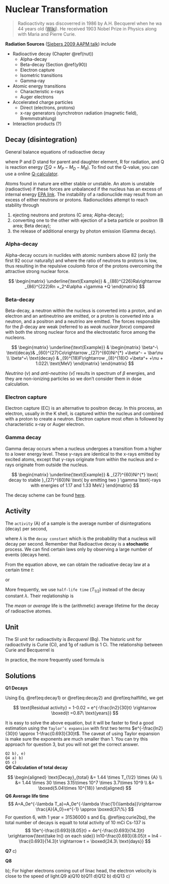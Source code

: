 # Nuclear Transformation {#nut}

> Radioactivity was discoverred in 1986 by A.H. Becquerel when he wa 44 years old ([Wiki](https://en.wikipedia.org/wiki/Henri_Becquerel)). He received 1903 Nobel Prize in Physics along with Maria and Pierre Curie.   

**Radiation Sources** ([Siebers 2009 AAPM talk](https://vimeo.com/78875937)) include 

* Radioactive decay (Chapter \@ref(nut))
    + Alpha-decay
    + Beta-decay (Section \@ref(y90))
    + Electron capture
    + Isometric transitions
    + Gamma-ray
    
* Atomic energy transitions
    + Characteristic x-rays
    + Auger electrons
    
* Accelerated charge particles
    + Direct (electrons, protons)
    + x-ray generators (synchrotron radiation (magnetic field), Bremmstrahlung)
    
* Interaction products (?)

## Decay (disintegration) {#decays}

General balance equations of radioactive decay

\begin{equation}
 _Z^A P = ^{A-A_R}_{Z-Z_R}D + _{Z_R}^{A_R}R + \sum Q, 
\end{equation}

where P and D stand for parent and daughter element, R for radiation, and Q is reaction energy ($\sum Q = M_P-M_D-M_R$). To find out the Q-value, you can use a online [Q-calculator](http://www.nndc.bnl.gov/qcalc/).

Atoms found in nature are either stable or unstable. An atom is unstable (radioactive) if these forces are unbalanced if the nucleus has an excess of internal energy [EPA link](http://www.epa.gov/radiation/understand/radiation.html). The instability of a radionuclide  may result from an excess of either neutrons or protons. Radionuclides attempt to reach stability through

1. ejecting neutrons and protons (C area; Alpha-decay);
2. converting one to the other with ejection of a beta particle or positron (B area; Beta decay);
3. the release of additional energy by photon emission (Gamma decay). 

### Alpha-decay {#alpha}

Alpha-decay occurs in nuclides with atomic numbers above 82 (only the first 92 occur naturally) and where the ratio of neutrons to protons is low, thus resulting in the repulsive coulomb force of the protons overcoming the attractive strong nuclear force.

$$
\begin{matrix}
\underline{\text{Example}} & _{88}^{226}Ra\rightarrow _{86}^{222}Rn +_2^4\alpha +\gamma +Q
\end{matrix}
$$

### Beta-decay {#beta}

Beta-decay, a neutron within the nucleus is converted into a proton, and an electron and an antineutrino are emitted, or a proton is converted into a neutron, and a positron and a neutrino are emitted. The forces responsible for the $\beta$-decay are weak (referred to as _weak nuclear force_) compared with both the strong nuclear force and the electrostatic force among the nucleons.

$$
\begin{matrix}
\underline{\text{Example}} & \begin{matrix}
    \beta^-\  \text{decay}& _{60}^{27}Co\rightarrow _{27}^{60}Ni^{*} +\beta^- + \bar\nu \\ 
    \beta^+\  \text{decay} & _{9}^{18}F\rightarrow _{8}^{18}O +\beta^+ +\nu + 1.022\ \text{MeV}
  \end{matrix}
\end{matrix}
$$

*Neutrino* ($\nu$) and *anti-neutrino* ($\bar \nu$) results in spectrum of $\beta$ energies, and they are non-ionizing particles so we don't consider them in dose calculation.

### Electron capture {#ec}

Electron capture (EC) is an alternative to positron decay. In this process, an electron, usually in the K shell, is captured within the nucleus and combined with a proton to create a neutron. Electron capture most often is followed by characteristic x-ray or Auger electron.

### Gamma decay {#gamma}

Gamma decay occurs when a nucleus undergoes a transition from a higher to a lower energy level. These $\gamma$-rays are identical to the x-rays emitted by excited atoms, except that $\gamma$-rays originate from within the nucleus and x-rays originate from outside the nucleus. 

$$
\begin{matrix}
\underline{\text{Example}} & _{27}^{60}Ni^{*} \text{ decay to stable }_{27}^{60}Ni \text{ by emitting two } \gamma \text{-rays with energies of 1.17 and 1.33 MeV.}
\end{matrix}
$$

The decay scheme can be found [here](http://atom.kaeri.re.kr:8080/gamrays.html).

## Activity {#activity}

The `activity` (A) of a sample is the average number of disintegrations (decay) per second,

\begin{equation}
A = \frac{\Delta N}{\Delta t} = \lambda N,
\end{equation}

where $\lambda$ is the `decay constant` which is the probability that a nucleus will decay per second. Remember that Radioactive decay is a **stochastic** process. We can find certain laws only by observing a large number of events (decays here).

From the equation above, we can obtain the radioative decay law at a certain time $t$:

\begin{equation}
N = N_0 e^{-\lambda t},
(\#eq:decay1)
\end{equation}

or 
\begin{equation}
A = A_0 e^{-\lambda t}. 
(\#eq:decay2)
\end{equation}

More frequently, we use `half-life time` ($T_{1/2}$) instead of the decay constant $\lambda$. Their reqlationship is  

\begin{equation}
  T_{1/2} = \frac{\ln 2}{\lambda}.
  (\#eq:halflife)
\end{equation}

The _mean_ or _average_ life is the (arithmetic) average lifetime for the decay of radioactive atomes.

\begin{equation}
  T_{a} \equiv \frac{1}{\lambda} = 1.44T_{1/2}.
    (\#eq:avelife)
\end{equation}


## Unit {#decay-unit}

The SI unit for radioactivity is _Becquerel_ (Bq). The historic unit for radioactivity is Curie (Ci), and 1g of radium is 1 Ci. The relationship between Curie and Becquerrel is  

\begin{equation}
 1\ Ci = 3.7 \times 10^{10} \ Bq
 (\#eq:curie2bq)
\end{equation}
 
In practice, the more frequently used formula is 

\begin{equation}
  \bold {1\ \text{GBq} = 27\ \text{mCi}}
\end{equation}


## Solutions {#nucl-solution}

**Q1 Decays**

Using Eq. \@ref(eq:decay1) or \@ref(eq:decay2) and \@ref(eq:halflife), we get

$$
\text{Residual activity} = 1-0.02 = e^{-\frac{ln2}{30}t} \rightarrow \boxed{t =0.87\ \text{years}}
$$

It is easy to solve the above equation, but it will be faster to find a good estimation using the `Taylor’s expansion` with first two terms $e^{-\frac{ln2}{30}t} \approx  1-\frac{0.693}{30}t$. The caveat of using Taylor expansion is make sure the exponents are much smaller than 1. You can try this approach for question 3, but you will not get the correct answer.

`Q2 b), e)`  
`Q4 a) b)`  
`Q5 c)`  
**Q6 Calculation of total decay**

$$
\begin{aligned}
\text{Decay}_{total} &= 1.44 \times T_{1/2} \times {A} \\
    &= 1.44 \times 30 \times 3.15\times 10^7 \times 3.7\times 10^9 \\
    &= \boxed{5.04\times 10^{18}}
\end{aligned}
$$
**Q6 Average life time**
$$
A=A_0e^{-\lambda T_a}=A_0e^{-\lambda \frac{1}{\lambda}}\rightarrow \frac{A}{A_0}=e^{-1} \approx \boxed{37\%}
$$
For question 6, with 1 year = 31536000 s and Eq. \@ref(eq:curie2bq), the total number of decays is equalt to total activity of 10 mCi Cs-137 is 
$$
10e^{-\frac{0.693}{8.05}t} = 4e^{-\frac{0.693}{14.3}t} \xrightarrow{\text{take ln() on each side}}
  ln10-\frac{0.693}{8.05}t = ln4 -\frac{0.693}{14.3}t \rightarrow t = \boxed{24.3\ \text{days}}
$$

**Q7** c)  

**Q8** 

b); For higher electrons coming out of linac head, the electron velocity is close to the speed of light.`  
`Q9 a)`  
`Q10 b)`  
`Q11 d)`  
`Q12 b) d)`  
`Q13 c)`  

[^becq]:
A good read from Wikipedia (https://en.wikipedia.org/wiki/Henri_Becquerel).


